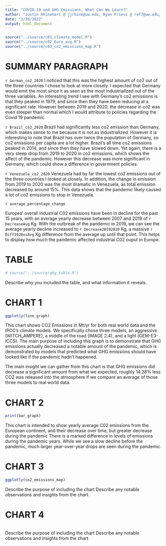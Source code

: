 ---
title: "COVID-19 and GHG Emissions, What Can We Learn?"
author: "Justin Rhinehart @ jjrhine@uw.edu, Ryan Friesz @ ref7@uw.edu, Tom Jubin @ tomjubin@uw.edu, Liam Dale @ liamdale@uw.edu"
date: "2/18/2022"
output: html_document
---

<!-- 
[]INSERT P01
[]WRITE AUDIENCE PARAGRAPH
[]WRITE SUMMARY PARAGRAPH
[x]LINK CHARTS/TABLES 
-->

<!-- SOURCING FILES -->
```{r, source, echo = FALSE, warning=FALSE, include=FALSE}
source("../source/c01_climate_model.R")
source("../source/c02_Euro_avg.R")
source("../source/c03_co2_emissions_map.R")
```

<!-- VARIABLES!!!
average_percentage_change <- AVG. MODEL EMISSIONS VS REAL WORLD PERCENT DIFF. (14.28% decrease)
German_co2_2020 <- GERMANY CO2 2020
Brazil_c02_2020 <- BRAZIL CO2 2020
Venezuala_co2_2020 <- VENEZUALA CO2 2020
-->

# SUMMARY PARAGRAPH
`r German_co2_2020` I noticed that this was the highest amount of co2 out of the three  countries I chose to look at more closely. I expected that Germany would emit the most since it as seen as the most industrialized out of the three variables. An interesting trend I see with Germany's co2 emissions is that they peaked in 1979, and since then they have been reducing at a significant rate. However between 2019 and 2020, the decrease in co2 was even steeper than normal which I would attribute to policies regarding the Covid 19 pandemic.

`r Brazil_co2_2020` Brazil had significantly less co2 emission than Germany, which makes sense to me because it is not as industrialized. However it is interesting to note that Brazil has over twice the population of Germany, so co2 emissions per capita are a lot higher. Brazil's all time co2 emissions peaked in 2014, and since then they have slowed down. Yet again, there is a very steep drop from 2019 to 2020 in co2 emissions, which shows the affect of the pandemic. However this decrease was more significant in Germany, which could show a difference in government policies.

`r Venezuela_co2_2020` Venezuela had by far the lowest co2 emissions out of the three countries I looked at closely. In addition, the change in emission from 2019 to 2020 was the most dramatic in Venezuela, as total emission decreased by around 15%. This data shows that the pandemic likely caused a lot of co2 emissions to stop in Venezuela. 

`r average_percentage_change`

Europes' overall industrial C02 emissions have been in decline for the past 15 years, with an average yearly decrease between 2007 and 2019 of `r DecreaseAvg` Kg. With the outbreak of the pandemic in 2019, we can see the average yearly decline increased to `r Decrease20192020` Kg, a massive `r Diff1920vsAvg` Kg difference from the average up until that point. This helps to display how much the pandemic affected industrial C02 ouput in Europe.

# TABLE
```{r}
# source("../source/ghg_table.R")
```
Describe why you included the table, and what information it reveals.

# CHART 1
```{r, echo = FALSE, warning=FALSE}
ggplotly(line_graph)
```
This chart shows CO2 Emissions in Mt/yr for both real world data and the IPCC's climate models. We specifically chose three models, an aggressive (WITCH_AMPERE), a middle of the road (IMAGE 2.4), and a light (GEM-E3-ICCS). The main purpose of including this graph is to demonstrate that GHG emissions actually decreased a notable amount of the pandemic, which is demonstrated by models that predicted what GHG emissions should have looked like if the pandemic hadn't happened.

The main insight we can gather from this chart is that GHG emissions did decrease a significant amount from what we expected, roughly 14.28% less CO2 was released into the atmosphere if we compare an average of those three models to real world data.

# CHART 2
```{r, echo = FALSE, warning=FALSE}
print(bar_graph)
```
This chart is intended to show yearly average C02 emissions from the European continent, and their decrease over time, but greater decrease during the pandemic
There is a marked difference in levels of emissions during the pandemic years. While we see a slow decline before the pandemic, much larger year-over-year drops are seen during the pandemic.


# CHART 3
```{r, echo = FALSE, warning=FALSE}
ggplotly(co2_emissions_map)
```
Describe the purpose of including the chart
Describe any notable observations and insights from the chart

# CHART 4
```{r, echo = FALSE, warning=FALSE}

```
Describe the purpose of including the chart
Describe any notable observations and insights from the chart